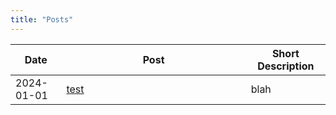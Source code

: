 ---
title: "Posts"
---

| Date       | Post                                       | Short Description |
|------------|--------------------------------------------|-------------------|
| 2024-01-01 | [test](./posts/2024-01-01-test/index.html) | blah              |
